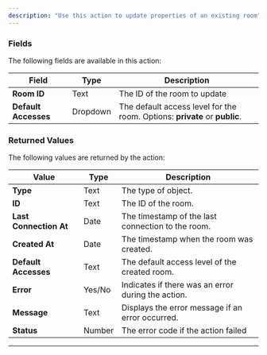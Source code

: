 ```yaml
---
description: "Use this action to update properties of an existing room"
---
```



### Fields

The following fields are available in this action:

| **Field**            | **Type** | **Description**                                                            |
| -------------------- | -------- | -------------------------------------------------------------------------- |
| **Room ID**          | Text     | The ID of the room to update                                               |
| **Default Accesses** | Dropdown | The default access level for the room. Options: **private** or **public**. |

### Returned Values

The following values are returned by the action:

| **Value**              | **Type** | **Description**                                    |
| ---------------------- | -------- | -------------------------------------------------- |
| **Type**               | Text     | The type of object.                                |
| **ID**                 | Text     | The ID of the room.                                |
| **Last Connection At** | Date     | The timestamp of the last connection to the room.  |
| **Created At**         | Date     | The timestamp when the room was created.           |
| **Default Accesses**   | Text     | The default access level of the created room.      |
| **Error**              | Yes/No   | Indicates if there was an error during the action. |
| **Message**            | Text     | Displays the error message if an error occurred.   |
| **Status**             | Number   | The error code if the action failed                |

---

<liveblocksFooter />
